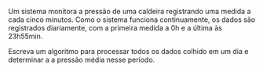 <!-- Média de medidas de pressão  -->
::: {#exr-0032}
Um sistema monitora a pressão de uma caldeira registrando uma medida a cada cinco minutos. Como o sistema funciona continuamente, os dados são registrados diariamente, com a primeira medida a 0h e a última às 23h55min. 

Escreva um algoritmo para processar todos os dados colhido em um dia e determinar a a pressão média nesse período.
:::
